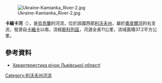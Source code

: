[[Image:Ukraine-Kamianka_River-2.jpg|right]]

'''卡緬卡河'''（{{lang-uk|Кам'янка}}），是[[烏克蘭|烏克蘭]]的河流，位於該國西部[[利沃夫州|利沃夫州]]，屬於[[奧皮爾河|奧皮爾河]]的右支流，發源自[[卡緬卡_(斯科列區)|卡緬卡]]以南，流經[[斯科列區|斯科列區]]，河道全長11公里，流域面積37.2平方公里。

==參考資料==
* [http://oblwodgosp.lviv.ua/files/pi4ku.doc Характеристика річок Львівської області]{{dead link|date=2017年11月 |bot=InternetArchiveBot |fix-attempted=yes }}

{{DEFAULTSORT:Кам'янка (притока Опору)}}
[[Category:利沃夫州河流|Category:利沃夫州河流]]


{{Ukraine-river-stub}}
